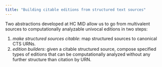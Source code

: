 ```yaml
---
title: "Building citable editions from structured text sources"
---
```


Two abstractions developed at HC MID allow us to go from multivalent sources to computationally analyzable univocal editions in two steps:


1. *make structured sources citable*: map structured sources to canonical CTS URNs.
2. *edition builders*:  given a citable structured source, compose specified types of editions that can be computationally analyzed without any further structure than citation by URN.

